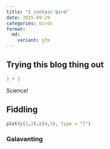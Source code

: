 ```yaml
---
title: "I contain bird"
date: 2025-09-29
categories: birds
format:
  md:
    variant: gfm
---
```


## Trying this blog thing out

```r
1 + 1
```

Science!

## Fiddling

```r
plot(c(1,2),c(4,5), type = "l")
```

### Galavanting